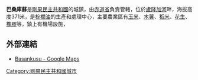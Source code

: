 {{Infobox Settlement
<!--See the Table at Infobox Settlement for all fields and descriptions of usage-->
<!-- Basic info  ---------------->
|official_name          = 巴桑庫蘇
|other_name             =
|native_name            =  <!-- for cities whose native name is not in English -->
|nickname               = 
|settlement_type        = <!--For Town or Village (Leave blank for the default City)-->
|motto                  =
<!-- images and maps  ----------->
|image_skyline          = Basankusu Market, Democratic Republic of Congo.jpg
|imagesize              = 250px
|image_caption          = 
|image_flag             = 
|flag_size              =
|image_seal             = 
|seal_size              =
|image_shield           = 
|shield_size            =
|image_blank_emblem     =
|blank_emblem_type      =
|blank_emblem_size      =
|image_map              = 
|mapsize                = 
|map_caption            = 
|image_map1             = 
|mapsize1               = 
|map_caption1           = 
|image_dot_map          =
|dot_mapsize            =
|dot_map_caption        =
|dot_x =  |dot_y =
|pushpin_map            = Democratic Republic of the Congo<!-- the name of a location map as per http://en.wikipedia.org/wiki/Template:Location_map -->
|pushpin_label_position =bottom
|pushpin_map_caption    =
<!-- Location ------------------>
|subdivision_type       = 國家
|subdivision_name       = {{DRC}}
|subdivision_type1      = 省
|subdivision_name1      = [[赤道省|赤道省]]
|subdivision_type2      = 
|subdivision_name2      = 
|subdivision_type3      = 
|subdivision_name3      = 
|subdivision_type4      = 
|subdivision_name4      =
<!-- Politics ----------------->
|government_footnotes   =
|government_type        =
|leader_title           =
|leader_name            =
|leader_title1          =  <!-- for places with, say, both a mayor and a city manager -->
|leader_name1           =
|leader_title2          =
|leader_name2           =
|leader_title3          =
|leader_name3           =
|leader_title4          =
|leader_name4           =
|established_title      =  <!-- Settled -->
|established_date       = 
|established_title2     =  <!-- Incorporated (town) -->
|established_date2      = 
|established_title3     =  <!-- Incorporated (city) -->
|established_date3      =
<!-- Area    --------------------->
|area_magnitude         = 
|unit_pref                =Imperial <!--Enter: Imperial, if Imperial (metric) is desired-->
|area_footnotes           =
|area_total_km2           = <!-- ALL fields dealing with a measurements are subject to automatic unit conversion-->
|area_land_km2            = <!--See table @ Template:Infobox Settlement for details on automatic unit conversion-->
|area_water_km2           =
|area_total_sq_mi         =
|area_land_sq_mi          =
|area_water_sq_mi         =
|area_water_percent       =
|area_urban_km2           =
|area_urban_sq_mi         =
|area_metro_km2           =
|area_metro_sq_mi         =
|area_blank1_title        =
|area_blank1_km2          =
|area_blank1_sq_mi        =
<!-- Population   ----------------------->
|population_as_of               =
|population_footnotes           =
|population_note                =
|population_total               =
|population_density_km2         =
|population_density_sq_mi       =
|population_metro               =
|population_density_metro_km2   =
|population_density_metro_sq_mi =
|population_urban               =
|population_density_urban_km2   =
|population_density_urban_sq_mi =
|population_blank1_title        =
|population_blank1              =
|population_blank2_title        =
|population_blank2              =
|population_density_blank1_km2 =   
|population_density_blank1_sq_mi =
<!-- General information  --------------->
|timezone               = [[西非時間|西非時間]]
|utc_offset             = +1
|timezone_DST           = 
|utc_offset_DST         = 
|latd=  1 |latm= 13 |lats=20 |latNS= N
|longd=19 |longm=48 |longs=10 |longEW=E
|coordinates_display    = inline,title
|coordinates_type       = type:city_region:CD
|elevation_footnotes    =  <!--for references: use <ref> </ref> tags-->
|elevation_m            = 371
|elevation_ft           =
<!-- Area/postal codes & others -------->
|postal_code_type       =  <!-- enter ZIP code, Postcode, Post code, Postal code... -->
|postal_code            =
|area_code              =
|blank_name             =
|blank_info             =
|blank1_name            =
|blank1_info            =
|website                = 
|footnotes              = 
}} 

'''巴桑庫蘇'''是[[剛果民主共和國|剛果民主共和國]]的城鎮，由[[赤道省|赤道省]]負責管轄，位於[[盧隆加河|盧隆加河]]畔，海拔高度371米，是[[棕櫚油|棕櫚油]]的生產和處理中心，主要農業區有[[玉米|玉米]]、[[木薯|木薯]]、[[稻米|稻米]]、[[花生|花生]]、[[橡膠|橡膠]]等，鎮上有機場設施，

==外部連結==
* [http://maps.google.co.uk/maps?f=q&hl=en&geocode=&q=basankusu,+equateur&sll=53.800651,-4.064941&sspn=13.209342,39.375&ie=UTF8&ll=1.218189,19.801912&spn=0.043592,0.076904&t=h&z=14&iwloc=addr Basankusu - Google Maps]

[[Category:剛果民主共和國城市|Category:剛果民主共和國城市]]